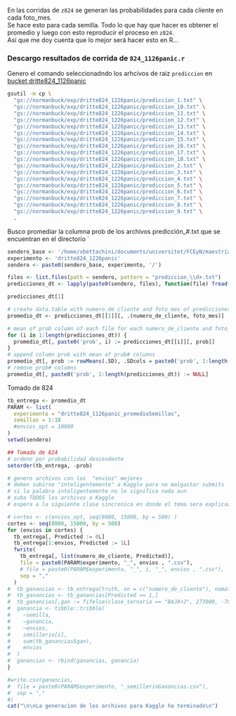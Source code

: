 En las corridas de `z824` se generan las probabilidades para cada cliente en cada foto_mes.  
Se hace esto para cada semilla. Todo lo que hay que hacer es obtener el promedio y luego con esto reproducir el proceso en `z824`.   
Así que me doy cuenta que lo mejor será hacer esto en R...


### Descargo resultados de corrida de `824_1126panic.r`
Genero el comando seleccionadndo los arhcivos de raiz `prediccion` en [bucket dritte824_1126panic](https://console.cloud.google.com/storage/browser/normanbuck/exp/dritte814_1226panic;tab=objects?project=dmeyf2023&prefix=&forceOnObjectsSortingFiltering=false)


```bash
gsutil -m cp \
  "gs://normanbuck/exp/dritte824_1226panic/prediccion_1.txt" \
  "gs://normanbuck/exp/dritte824_1226panic/prediccion_10.txt" \
  "gs://normanbuck/exp/dritte824_1226panic/prediccion_11.txt" \
  "gs://normanbuck/exp/dritte824_1226panic/prediccion_12.txt" \
  "gs://normanbuck/exp/dritte824_1226panic/prediccion_13.txt" \
  "gs://normanbuck/exp/dritte824_1226panic/prediccion_14.txt" \
  "gs://normanbuck/exp/dritte824_1226panic/prediccion_15.txt" \
  "gs://normanbuck/exp/dritte824_1226panic/prediccion_16.txt" \
  "gs://normanbuck/exp/dritte824_1226panic/prediccion_17.txt" \
  "gs://normanbuck/exp/dritte824_1226panic/prediccion_18.txt" \
  "gs://normanbuck/exp/dritte824_1226panic/prediccion_2.txt" \
  "gs://normanbuck/exp/dritte824_1226panic/prediccion_3.txt" \
  "gs://normanbuck/exp/dritte824_1226panic/prediccion_4.txt" \
  "gs://normanbuck/exp/dritte824_1226panic/prediccion_5.txt" \
  "gs://normanbuck/exp/dritte824_1226panic/prediccion_6.txt" \
  "gs://normanbuck/exp/dritte824_1226panic/prediccion_7.txt" \
  "gs://normanbuck/exp/dritte824_1226panic/prediccion_8.txt" \
  "gs://normanbuck/exp/dritte824_1226panic/prediccion_9.txt" \
  .
```


Busco promediar la columna prob de los archivos predicción_#.txt que se encuentran en el directorio `

```r
sendero_base <- '/home/vbettachini/documents/universitet/FCEyN/maestríaDatos/economíaFinanzas/buckets/b1/exp/'
experimento <- 'dritte824_1226panic'
sendero <- paste0(sendero_base, experimento, '/') 
```


```r
files <- list.files(path = sendero, pattern = "prediccion_\\d+.txt")
predicciones_dt <- lapply(paste0(sendero, files), function(file) fread(file))
```

```r
predicciones_dt[1]
```

```r
# create data.table with numero_de_cliente and foto_mes of predicciones_dt[[1]]
promedio_dt <- predicciones_dt[[1]][, .(numero_de_cliente, foto_mes)]
```

```r
# mean of prob column of each file for each numero_de_cliente and foto_mes
for (i in 1:length(predicciones_dt)) {
  promedio_dt[, paste0('prob', i) := predicciones_dt[[i]][, prob]]
}
# append column prob with mean of prob# columns
promedio_dt[, prob := rowMeans(.SD), .SDcols = paste0('prob', 1:length(predicciones_dt))]
# remove prob# columns
promedio_dt[, paste0('prob', 1:length(predicciones_dt)) := NULL]
```


Tomado de 824
```r
tb_entrega <- promedio_dt
PARAM <- list(
  experimento = "dritte824_1126panic_promedioSemillas",
  semillas = 1:18
  #envios_opt = 10000
)
setwd(sendero)

## Tomado de 824
# ordeno por probabilidad descendente
setorder(tb_entrega, -prob)

# genero archivos con los  "envios" mejores
# deben subirse "inteligentemente" a Kaggle para no malgastar submits
# si la palabra inteligentemente no le significa nada aun
# suba TODOS los archivos a Kaggle
# espera a la siguiente clase sincronica en donde el tema sera explicado

# cortes <- c(envios_opt, seq(8000, 15000, by = 500) )
cortes <- seq(8000, 15000, by = 500)
for (envios in cortes) {
  tb_entrega[, Predicted := 0L]
  tb_entrega[1:envios, Predicted := 1L]
  fwrite(
    tb_entrega[, list(numero_de_cliente, Predicted)],
    file = paste0(PARAM$experimento, "_", envios , ".csv"),
    # file = paste0(PARAM$experimento, "_", i, "_", envios , ".csv"),
    sep = ","
  )
#  tb_ganancias <- tb_entrega[truth, on = c("numero_de_cliente"), nomatch = 0]
#  tb_ganancias <- tb_ganancias[Predicted == 1,]
#  tb_ganancias[,gan := fifelse(clase_ternaria == "BAJA+2", 273000, -7000)]
#  ganancia <- tibble::tribble(
#    ~semilla,
#    ~ganancia,
#    ~envios,
#    semillerio[i],
#    sum(tb_ganancias$gan),
#    envios
#  )
#  ganancias <- rbind(ganancias, ganancia)  
}

#write.csv(ganancias,
#  file = paste0(PARAM$experimento, "_semillerioGanancias.csv"),
#  sep = ","
#)
cat("\n\nLa generacion de los archivos para Kaggle ha terminado\n")
```